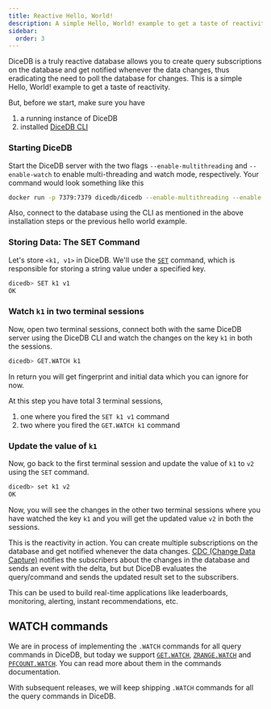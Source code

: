 ```yaml
---
title: Reactive Hello, World!
description: A simple Hello, World! example to get a taste of reactivity.
sidebar:
  order: 3
---
```


DiceDB is a truly reactive database allows you to create query subscriptions on the database
and get notified whenever the data changes, thus eradicating the need to poll the database for changes. This is a simple Hello, World! example to get a taste of reactivity.

But, before we start, make sure you have

1. a running instance of DiceDB
2. installed [DiceDB CLI](https://github.com/dicedb/dicedb-cli)

### Starting DiceDB

Start the DiceDB server with the two flags `--enable-multithreading` and `--enable-watch`
to enable multi-threading and watch mode, respectively. Your command would look something
like this

```bash
docker run -p 7379:7379 dicedb/dicedb --enable-multithreading --enable-watch
```

Also, connect to the database using the CLI as mentioned in the above installation steps or
the previous hello world example.

### Storing Data: The SET Command

Let's store `<k1, v1>` in DiceDB. We'll use the [`SET`](/commands/set) command, which is responsible for storing a string value under a specified key.

```bash
dicedb> SET k1 v1
OK
```

### Watch `k1` in two terminal sessions

Now, open two terminal sessions, connect both with the same DiceDB server using the DiceDB CLI
and watch the changes on the key `k1` in both the sessions.

```bash
dicedb> GET.WATCH k1
```

In return you will get fingerprint and initial data which you can ignore for now.

At this step you have total 3 terminal sessions,

1. one where you fired the `SET k1 v1` command
2. two where you fired the `GET.WATCH k1` command

### Update the value of `k1`

Now, go back to the first terminal session and update the value of `k1` to `v2` using the `SET` command.

```bash
dicedb> set k1 v2
OK
```

Now, you will see the changes in the other two terminal sessions where you have watched the key `k1`
and you will get the updated value `v2` in both the sessions.

This is the reactivity in action. You can create multiple subscriptions on the database and get notified whenever the data changes.
[CDC (Change Data Capture)](https://www.confluent.io/learn/change-data-capture/) notifies the subscribers
about the changes in the database and sends an event with the delta, but but DiceDB
evaluates the query/command and sends the updated result set to the subscribers.

This can be used to build real-time applications like leaderboards, monitoring, alerting, instant recommendations, etc.

## WATCH commands

We are in process of implementing the `.WATCH` commands for all query commands in DiceDB,
but today we support [`GET.WATCH`](/commands/getwatch), [`ZRANGE.WATCH`](/commands/zrangewatch) and [`PFCOUNT.WATCH`](/commands/pfcountwatch). You can read more about them
in the commands documentation.

With subsequent releases, we will keep shipping `.WATCH` commands for all the query commands in DiceDB.
